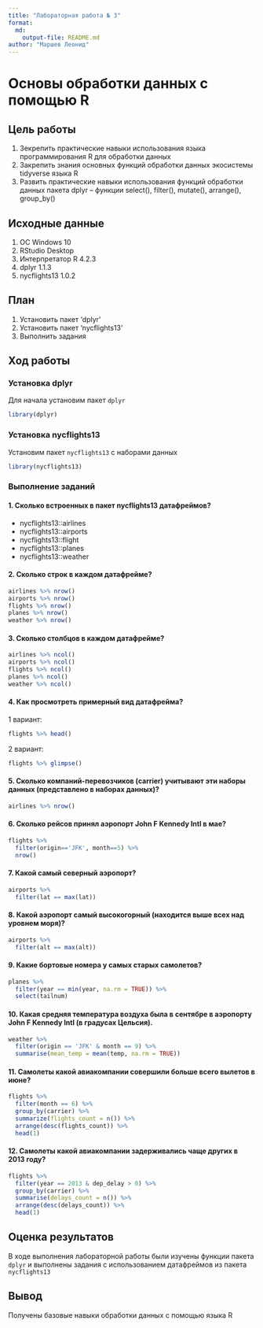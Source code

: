 ```yaml
---
title: "Лабораторная работа № 3"
format: 
  md:
    output-file: README.md
author: "Маршев Леонид"
---
```


# Основы обработки данных с помощью R

## Цель работы

1.  Зекрепить практические навыки использования языка программирования R для обработки данных
2.  Закрепить знания основных функций обработки данных экосистемы tidyverse языка R
3.  Развить практические навыки использования функций обработки данных пакета dplyr -- функции select(), filter(), mutate(), arrange(), group_by()

## Исходные данные

1.  ОС Windows 10
2.  RStudio Desktop
3.  Интерпретатор R 4.2.3
4.  dplyr 1.1.3
5.  nycflights13 1.0.2

## План

1.  Установить пакет 'dplyr'
2.  Установить пакет 'nycflights13'
3.  Выполнить задания

## Ход работы

### Установка dplyr

Для начала установим пакет `dplyr`

```r
library(dplyr)
```

### Установка nycflights13

Установим пакет `nycflights13` с наборами данных

```r
library(nycflights13)
```

### Выполнение заданий

#### 1. Сколько встроенных в пакет nycflights13 датафреймов?

-   nycflights13::airlines
-   nycflights13::airports
-   nycflights13::flight
-   nycflights13::planes
-   nycflights13::weather

#### 2. Сколько строк в каждом датафрейме?

```r
airlines %>% nrow()
airports %>% nrow()
flights %>% nrow()
planes %>% nrow()
weather %>% nrow()
```

#### 3. Сколько столбцов в каждом датафрейме?

```r
airlines %>% ncol()
airports %>% ncol()
flights %>% ncol()
planes %>% ncol()
weather %>% ncol()
```

#### 4. Как просмотреть примерный вид датафрейма?

1 вариант:

```r
flights %>% head()
```

2 вариант:

```r
flights %>% glimpse()
```

#### 5. Сколько компаний-перевозчиков (carrier) учитывают эти наборы данных (представлено в наборах данных)?

```r
airlines %>% nrow()
```

#### 6. Сколько рейсов принял аэропорт John F Kennedy Intl в мае?

```r
flights %>% 
  filter(origin=='JFK', month==5) %>%
  nrow()
```

#### 7. Какой самый северный аэропорт?

```r
airports %>%
  filter(lat == max(lat))
```

#### 8. Какой аэропорт самый высокогорный (находится выше всех над уровнем моря)?

```r
airports %>% 
  filter(alt == max(alt))
```

#### 9. Какие бортовые номера у самых старых самолетов?

```r
planes %>%
  filter(year == min(year, na.rm = TRUE)) %>%
  select(tailnum)
```

#### 10. Какая средняя температура воздуха была в сентябре в аэропорту John F Kennedy Intl (в градусах Цельсия).

```r
weather %>% 
  filter(origin == 'JFK' & month == 9) %>%
  summarise(mean_temp = mean(temp, na.rm = TRUE))
```

#### 11. Самолеты какой авиакомпании совершили больше всего вылетов в июне?

```r
flights %>%
  filter(month == 6) %>%
  group_by(carrier) %>%
  summarize(flights_count = n()) %>%
  arrange(desc(flights_count)) %>%
  head(1)
```

#### 12. Самолеты какой авиакомпании задерживались чаще других в 2013 году?

```r
flights %>%
  filter(year == 2013 & dep_delay > 0) %>%
  group_by(carrier) %>%
  summarise(delays_count = n()) %>%
  arrange(desc(delays_count)) %>%
  head(1)
```

## Оценка результатов

В ходе выполнения лабораторной работы были изучены функции пакета `dplyr` и выполнены задания с использованием датафреймов из пакета `nycflights13`

## Вывод

Получены базовые навыки обработки данных с помощью языка R

